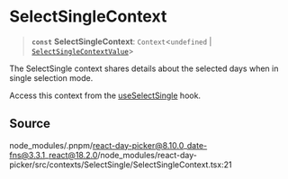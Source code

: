 # SelectSingleContext

<a id="undefined" name="undefined"></a>

> **`const`** **SelectSingleContext**: `Context`\<`undefined` \| [`SelectSingleContextValue`](/docs/api/main/interfaces/SelectSingleContextValue.md)\>

The SelectSingle context shares details about the selected days when in
single selection mode.

Access this context from the [useSelectSingle](/docs/api/main/functions/useSelectSingle.md) hook.

## Source

node\_modules/.pnpm/react-day-picker@8.10.0\_date-fns@3.3.1\_react@18.2.0/node\_modules/react-day-picker/src/contexts/SelectSingle/SelectSingleContext.tsx:21
